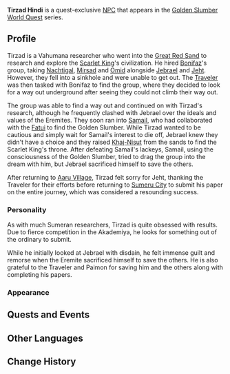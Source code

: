 {{Meta
<!-- Remove this template after adding the missing info -->
|missing_NPC_profile  = yes
}}
{{Character Infobox
|type             = Quest NPC
|image            = NPC Tirzad.png
|realname         = Tirzad Hindi
|deceased         = <!-- Past (for deceased prior to events of the game) or free response -->
|region           = Sumeru
|location         = <!-- Where the character appears, if different from Region -->
|affiliation      = Vahumana
|title            = 

|ancestry         = <!-- Clan/family -->
|father           = 
|mother           = 
|spouse           = 
|sibling          = 
|child            = 
|relative         = Ufairah

|voiceEN          = 
|voiceCN          = 
|voiceJP          = 
|dialoguereward   = 
}}
'''Tirzad Hindi''' is a quest-exclusive [[NPC]] that appears in the [[Golden Slumber]] [[World Quest]] series.

==Profile==
Tirzad is a Vahumana researcher who went into the [[Great Red Sand]] to research and explore the [[Scarlet King]]'s civilization. He hired [[Bonifaz]]'s group, taking [[Nachtigal]], [[Mirsad]] and [[Omid]] alongside [[Jebrael]] and [[Jeht]]. However, they fell into a sinkhole and were unable to get out. The [[Traveler]] was then tasked with Bonifaz to find the group, where they decided to look for a way out underground after seeing they could not climb their way out.

The group was able to find a way out and continued on with Tirzad's research, although he frequently clashed with Jebrael over the ideals and values of the Eremites. They soon ran into [[Samail]], who had collaborated with the [[Fatui]] to find the Golden Slumber. While Tirzad wanted to be cautious and simply wait for Samail's interest to die off, Jebrael knew they didn't have a choice and they raised [[Eye of the Sands|Khaj-Nisut]] from the sands to find the Scarlet King's throne. After defeating Samail's lackeys, Samail, using the consciousness of the Golden Slumber, tried to drag the group into the dream with him, but Jebrael sacrificed himself to save the others.

After returning to [[Aaru Village]], Tirzad felt sorry for Jeht, thanking the Traveler for their efforts before returning to [[Sumeru City]] to submit his paper on the entire journey, which was considered a resounding success.

===Personality===
As with much Sumeran researchers, Tirzad is quite obsessed with results. Due to fierce competition in the Akademiya, he looks for something out of the ordinary to submit.

While he initially looked at Jebrael with disdain, he felt immense guilt and remorse when the Eremite sacrificed himself to save the others. He is also grateful to the Traveler and Paimon for saving him and the others along with completing his papers.

===Appearance===

==Quests and Events==
{{Quests and Events}}
<!--
==Idle Quotes==
{{Dialogue start}}
: {{DIcon|Idle}} {{Tx}}
:: {{A|VO {{subst:PAGENAME}} 01.ogg}} "{{Tx}}"
{{Dialogue end}}

==Dialogue==
{{Dialogue start}}
:'''{{subst:PAGENAME}}:'''
:{{DIcon}}
{{Dialogue end}}

==Event Dialogue==
===Event Name===
{{Dialogue start}}
:'''{{subst:PAGENAME}}:'''
{{Dialogue end}}

==Trivia==
* 
-->
==Other Languages==
{{Other Languages
|default_hidden = 1
|en      = Tirzad
|zhs     = 提尔扎德
|zhs_rm  = Tí'ěrzhādé
|zht     = 提爾扎德
|zht_rm  = Tí'ěrzhādé
|ja      = ティルザード
|ja_rm   = Tiruzaado
|ko      = 티르자드
|ko_rm   = Tireujadeu
|es      = Tirzad
|fr      = Tirzad
|ru      = Тирзад
|th      = Tirzad
|vi      = Tirzad
|de      = Tirzad
|id      = Tirzad
|pt      = Tirzad
|tr      = Tirzad
|it      = Tirzad
}}

==Change History==
{{Change History|3.1}}
<!--
==References==
{{Reflist}}
-->